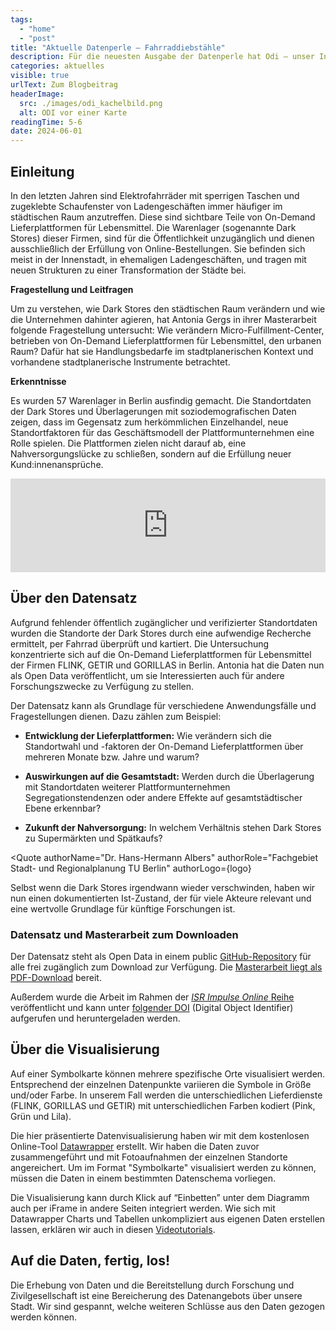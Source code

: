 ```yaml
---
tags:
  - "home"
  - "post"
title: "Aktuelle Datenperle – Fahrraddiebstähle"
description: Für die neuesten Ausgabe der Datenperle hat Odi – unser Informant für Open Data - bei der Veröffentlichung eines Datenschatzes aus der Forschung zur Stadtentwicklung unterstützt. Es geht um Dark Stores von Lebensmittellieferdiensten.
categories: aktuelles
visible: true
urlText: Zum Blogbeitrag
headerImage:
  src: ./images/odi_kachelbild.png
  alt: ODI vor einer Karte
readingTime: 5-6
date: 2024-06-01
---
```


## Einleitung

In den letzten Jahren sind Elektrofahrräder mit sperrigen Taschen und zugeklebte Schaufenster von Ladengeschäften immer häufiger im städtischen Raum anzutreffen. Diese sind sichtbare Teile von On-Demand Lieferplattformen für Lebensmittel. Die Warenlager (sogenannte Dark Stores) dieser Firmen, sind für die Öffentlichkeit unzugänglich und dienen ausschließlich der Erfüllung von Online-Bestellungen. Sie befinden sich meist in der Innenstadt, in ehemaligen Ladengeschäften, und tragen mit neuen Strukturen zu einer Transformation der Städte bei.  


<TextContentSection class="sm:px-6" largeContainer={true}>
  <ImageSection 
    src={image2}
    alt="Odi liefert mit FLINK Essen auf einem Fahrrad aus."
    caption="Zwischen den Dark Stores eines Anbieters liegen durchschnittlich 1 bis 1,5 km."
  />
</TextContentSection>

**Fragestellung und Leitfragen**

Um zu verstehen, wie Dark Stores den städtischen Raum verändern und wie die Unternehmen dahinter agieren, hat Antonia Gergs in ihrer Masterarbeit folgende Fragestellung untersucht: Wie verändern Micro-Fulfillment-Center, betrieben von On-Demand Lieferplattformen für Lebensmittel, den urbanen Raum? Dafür hat sie Handlungsbedarfe im stadtplanerischen Kontext und vorhandene stadtplanerische Instrumente betrachtet. 

**Erkenntnisse**

Es wurden 57 Warenlager in Berlin ausfindig gemacht. Die Standortdaten der Dark Stores und Überlagerungen mit soziodemografischen Daten zeigen, dass im Gegensatz zum herkömmlichen Einzelhandel, neue Standortfaktoren für das Geschäftsmodell der Plattformunternehmen eine Rolle spielen. Die Plattformen zielen nicht darauf ab, eine Nahversorgungslücke zu schließen, sondern auf die Erfüllung neuer Kund:innenansprüche.

<ContentSection fullWidth={true}>
  <iframe class="sm:container sm:mx-auto"
    title="Dark Stores" 
    aria-label="Karte" id="datawrapper-chart-9F00I" 
    src="https://datawrapper.dwcdn.net/9F00I/1/" 
    scrolling="no" 
    frameborder="0" 
    width="100%"
    data-external="1">
  </iframe>
</ContentSection>

## Über den Datensatz

Aufgrund fehlender öffentlich zugänglicher und verifizierter Standortdaten wurden die Standorte der Dark Stores durch eine aufwendige Recherche ermittelt, per Fahrrad überprüft und kartiert. Die Untersuchung konzentrierte sich auf die On-Demand Lieferplattformen für Lebensmittel der Firmen FLINK, GETIR und GORILLAS in Berlin. Antonia hat die Daten nun als Open Data veröffentlicht, um sie Interessierten auch für andere Forschungszwecke zu Verfügung zu stellen.


<ContentSection class="sm:px-6">
<ImageSection class="sm:container sm:mx-auto"
src={image}
caption="Ein Ausschnitt aus dem Datensatz"
/>
</ContentSection>

Der Datensatz kann als Grundlage für verschiedene Anwendungsfälle und Fragestellungen dienen. Dazu zählen zum Beispiel:

- **Entwicklung der Lieferplattformen:** Wie verändern sich die Standortwahl und -faktoren der On-Demand Lieferplattformen über mehreren Monate bzw. Jahre und warum? 

- **Auswirkungen auf die Gesamtstadt:** Werden durch die Überlagerung mit Standortdaten weiterer Plattformunternehmen Segregationstendenzen oder andere Effekte auf gesamtstädtischer Ebene erkennbar?  

- **Zukunft der Nahversorgung:** In welchem Verhältnis stehen Dark Stores zu Supermärkten und Spätkaufs?  


<Quote
  authorName="Dr. Hans-Hermann Albers"
  authorRole="Fachgebiet Stadt- und Regionalplanung TU Berlin"
  authorLogo={logo}
>
  Selbst wenn die Dark Stores irgendwann wieder verschwinden, haben wir nun einen dokumentierten Ist-Zustand, der für viele Akteure relevant und eine wertvolle Grundlage für künftige Forschungen ist.
</Quote>

### Datensatz und Masterarbeit zum Downloaden

Der Datensatz steht als Open Data in einem public [GitHub-Repository](https://github.com/search?q=ToniSophie&type=users) für alle frei zugänglich zum Download zur Verfügung. Die [Masterarbeit liegt als PDF-Download](../../../../public/file-download/Antonia-Gergs-Masterarbeit-Dark-Stores.pdf) bereit.

Außerdem wurde die Arbeit im Rahmen der [*ISR Impulse Online* Reihe](https://verlag.tu-berlin.de/reihe/isr-impulse-online-bis-bd-50-isr-graue-reihe/) veröffentlicht und kann unter [folgender DOI](https://doi.org/10.14279/depositonce-20114) (Digital Object Identifier) aufgerufen und heruntergeladen werden.


## Über die Visualisierung 

Auf einer Symbolkarte können mehrere spezifische Orte visualisiert werden. Entsprechend der einzelnen Datenpunkte variieren die Symbole in Größe und/oder Farbe. In unserem Fall werden die unterschiedlichen Lieferdienste (FLINK, GORILLAS und GETIR) mit unterschiedlichen Farben kodiert (Pink, Grün und Lila).

Die hier präsentierte Datenvisualisierung haben wir mit dem kostenlosen Online-Tool [Datawrapper](https://www.datawrapper.de/) erstellt. 
Wir haben die Daten zuvor zusammengeführt und mit Fotoaufnahmen der einzelnen Standorte angereichert. Um im Format "Symbolkarte" visualisiert werden zu können, müssen die Daten in einem bestimmten Datenschema vorliegen. 

Die Visualisierung kann durch Klick auf “Einbetten” unter dem Diagramm auch per iFrame in andere Seiten integriert werden. 
Wie sich mit Datawrapper Charts und Tabellen unkompliziert aus eigenen Daten erstellen lassen, erklären wir auch in diesen [Videotutorials](https://odis-berlin.de/ressourcen/datenvisualisierung_videos).

## Auf die Daten, fertig, los!

Die Erhebung von Daten und die Bereitstellung durch Forschung und Zivilgesellschaft ist eine Bereicherung des Datenangebots über unsere Stadt. Wir sind gespannt, welche weiteren Schlüsse aus den Daten gezogen werden können.


<ImageSection
  src={image1}
  caption="Odi freut sich schon auf die nächste Datenveröffentlichung!"
/>

<script
  type="text/javascript"
  set:html={`!function(){"use strict";window.addEventListener("message",(function(e){if(void 0!==e.data["datawrapper-height"]){var t=document.querySelectorAll("iframe");for(var a in e.data["datawrapper-height"])for(var r=0;r<t.length;r++){if(t[r].contentWindow===e.source)t[r].style.height=e.data["datawrapper-height"][a]+"px"}}}))}();`}
/>